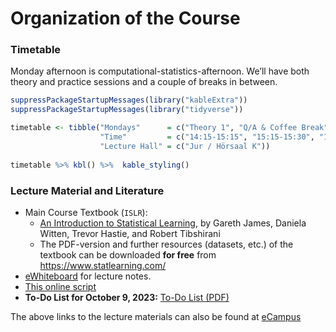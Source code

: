 # Organization of the Course {-}

### Timetable {-}

Monday afternoon is computational-statistics-afternoon. We'll have both theory and practice sessions and a couple of breaks in between. 

```r
suppressPackageStartupMessages(library("kableExtra"))
suppressPackageStartupMessages(library("tidyverse"))

timetable <- tibble("Mondays"      = c("Theory 1", "Q/A & Coffee Break", "Theory 2", "Q/A & Coffee Break", "Practice"),
                    "Time"         = c("14:15-15:15", "15:15-15:30", "15:30-16:30", "16:30-17:00", "17:00-18:00"),
                    "Lecture Hall" = c("Jur / Hörsaal K"))
           
timetable %>% kbl() %>%  kable_styling()
```


### Lecture Material and Literature {-}


* Main Course Textbook (`ISLR`): 
  * [An Introduction to Statistical Learning](https://www.statlearning.com/), by Gareth James, Daniela Witten, Trevor Hastie, and Robert Tibshirani
  * The PDF-version and further resources (datasets, etc.) of the textbook can be downloaded **for free** from [https://www.statlearning.com/](https://www.statlearning.com/)

* [eWhiteboard](https://www.dropbox.com/scl/fi/0znpwx8z5dllu0lecvgar/eWhiteboard_CompStat_BSc.pdf?rlkey=tcyypiqo357lhy8slj76om6td&dl=0) for lecture notes.
* [This online script](https://www.dliebl.com/Script-CompStat-BSc/)
* **To-Do List for October 9, 2023:** [To-Do List (PDF)](https://www.dropbox.com/scl/fi/oxf406ur56tq4wg5hm1dj/ToDo_List_4_Students.pdf?rlkey=juskpa6o9yx903yywpgatw5j7&dl=0)

The above links to the lecture materials can also be found at [eCampus](https://ecampus.uni-bonn.de/goto_ecampus_crs_2700628.html)


<!-- ### Communication {-}

* You can use the Zulip-Chat [CompStat (B.Sc.)](https://ifs-bonn.zulipchat.com/join/bfmraxkf5rosbd5h3lrfa2jo/) to post questions, share codes, etc. Happy sharing and discussing!  -->



<!-- ### Further Material

The following resources are not directly used in our course, but you may find them useful nevertheless:

* [`R` Labs using `Tidymodels`](https://emilhvitfeldt.github.io/ISLR-tidymodels-labs/index.html)

* [Slides, Datasets, R-Scripts, etc](https://www.statlearning.com/resources-second-edition)

* [Slides and Videos (1st edition of the course textbook)](https://www.dataschool.io/15-hours-of-expert-machine-learning-videos/)
 -->


